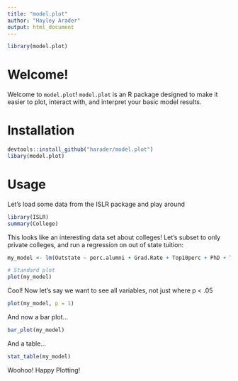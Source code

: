 ```yaml
---
title: "model.plot"
author: "Hayley Arader"
output: html_document
---
```


```r
library(model.plot)
```

# Welcome!
Welcome to `model.plot`! `model.plot` is an R package designed to make it easier to plot, interact with, and interpret your basic model results. 

# Installation
```r
devtools::install_github("harader/model.plot")
libary(model.plot)
```

# Usage
Let's load some data from the ISLR package and play around

```r
library(ISLR)
summary(College)
```

This looks like an interesting data set about colleges! Let's subset to only private colleges, and run a regression on out of state tuition:

```r
my_model <- lm(Outstate ~ perc.alumni + Grad.Rate + Top10perc + PhD + Terminal, data = College[College$Private == "Yes", ])

# Standard plot
plot(my_model)
```

Cool! Now let's say we want to see all variables, not just where p < .05
```r
plot(my_model, p = 1)
```

And now a bar plot...
```r
bar_plot(my_model)
```

And a table...
```r
stat_table(my_model)
```

Woohoo! Happy Plotting!
